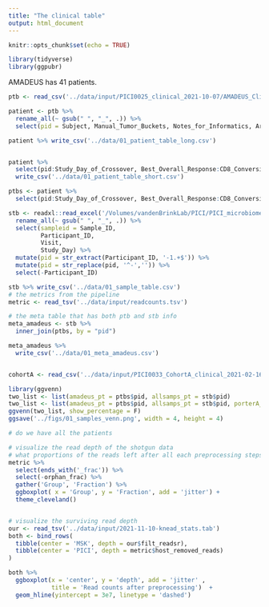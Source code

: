 ```yaml
---
title: "The clinical table"
output: html_document
---
```


```r
knitr::opts_chunk$set(echo = TRUE)
```

```r
library(tidyverse)
library(ggpubr)
```
AMADEUS has 41 patients. 

```r
ptb <- read_csv('../data/input/PICI0025_clinical_2021-10-07/AMADEUS_ClinicalData_20211007.csv')

patient <- ptb %>% 
  rename_all(~ gsub(" ", "_", .)) %>% 
  select(pid = Subject, Manual_Tumor_Buckets, Notes_for_Informatics, Arm:CD8_Conversion_Hot_to_Cold)

patient %>% write_csv('../data/01_patient_table_long.csv')


patient %>% 
  select(pid:Study_Day_of_Crossover, Best_Overall_Response:CD8_Conversion_Hot_to_Cold) %>% 
  write_csv('../data/01_patient_table_short.csv')

ptbs <- patient %>% 
  select(pid:Study_Day_of_Crossover, Best_Overall_Response:CD8_Conversion_Hot_to_Cold)
```


```r
stb <- readxl::read_excel('/Volumes/vandenBrinkLab/PICI/PICI_microbiome_analysis_project/PICI0025_PICI0033_microbiome_samples_shipped.xlsx') %>% 
  rename_all(~ gsub(" ", "_", .)) %>% 
  select(sampleid = Sample_ID,
         Participant_ID,
         Visit, 
         Study_Day) %>% 
  mutate(pid = str_extract(Participant_ID, '-1.+$')) %>% 
  mutate(pid = str_replace(pid, '^-','')) %>% 
  select(-Participant_ID)

stb %>% write_csv('../data/01_sample_table.csv')
# the metrics from the pipeline
metric <- read_tsv('../data/input/readcounts.tsv')
```

```r
# the meta table that has both ptb and stb info
meta_amadeus <- stb %>% 
  inner_join(ptbs, by = "pid")

meta_amadeus %>% 
  write_csv('../data/01_meta_amadeus.csv')


cohortA <- read_csv('../data/input/PICI0033_CohortA_clinical_2021-02-16/PorterA_ClinicalData_20210216.csv')

library(ggvenn)
two_list <- list(amadeus_pt = ptbs$pid, allsamps_pt = stb$pid)
two_list <- list(amadeus_pt = ptbs$pid, allsamps_pt = stb$pid, porterA_pt = cohortA$Subject)
ggvenn(two_list, show_percentage = F)
ggsave('../figs/01_samples_venn.png', width = 4, height = 4)

# do we have all the patients 
```


```r
# visualize the read depth of the shotgun data
# what proportions of the reads left after all each preprocessing steps
metric %>% 
  select(ends_with('_frac')) %>% 
  select(-orphan_frac) %>% 
  gather('Group', 'Fraction') %>% 
  ggboxplot( x = 'Group', y = 'Fraction', add = 'jitter') +
  theme_cleveland()


# visualize the surviving read depth
our <- read_tsv('../data/input/2021-11-10-knead_stats.tab')
both <- bind_rows(
  tibble(center = 'MSK', depth = our$filt_readsr),
  tibble(center = 'PICI', depth = metric$host_removed_reads)
)

both %>% 
  ggboxplot(x = 'center', y = 'depth', add = 'jitter' , 
            title = 'Read counts after preprocessing')  +
  geom_hline(yintercept = 3e7, linetype = 'dashed')  
```

